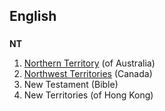 ==English==
==={{initialism}}===
'''NT'''

#[[Northern Territory]] (of Australia)
#[[Northwest Territories]] (Canada)
# New Testament (Bible)
# New Territories (of Hong Kong)